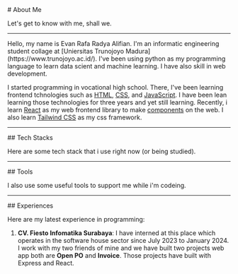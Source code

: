 
<section>
  # About Me

  Let's get to know with me, shall we.
</section>

---

<section>
  Hello, my name is Evan Rafa Radya Alifian. I'm an informatic engineering student collage at [Uniersitas Trunojoyo Madura](https://www.trunojoyo.ac.id/). I've been using python as my programming language to learn data scient and machine learning. I have also skill in web development.

  I started programming in vocational high school. There, I've been learning frontend tchnologies such as [HTML](https://www.w3schools.com/html/default.asp), [CSS](https://www.w3schools.com/css/default.asp), and [JavaScript](https://www.w3schools.com/js/default.asp). I have been lean learning those technologies for three years and yet still learning. Recently, i learn [React](https://react.dev) as my web frontend library to make [components](https://react.dev/learn/your-first-component) on the web. I also learn [Tailwind CSS](https://tailwindcss.com) as my css framework.
</section>

---


<section>
  ## Tech Stacks
  
  Here are some tech stack that i use right now (or being studied).

  <Techs />
</section>

---

<section>
  ## Tools

  I also use some useful tools to support me while i'm codeing.

  <Tools />
</section>

---


<section>
  ## Experiences

  Here are my latest experience in programming:

  1. **CV. Fiesto Infomatika Surabaya**: I have interned at this place which operates in the software house sector since July 2023 to January 2024. I work with my two friends of mine and we have built two projects web app both are **Open PO** and **Invoice**. Those projects have built with Express and React.
</section>